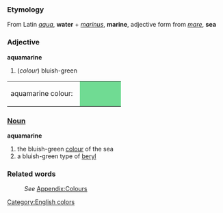 {{wikipedia}}
===Etymology===
From Latin ''[[aqua]]'', '''water''' + ''[[marinus]]'', '''marine''', adjective form from ''[[mare]]'', '''sea'''

===Adjective===
'''aquamarine'''

# (''colour'') bluish-green
<table><tr><td>aquamarine colour: &nbsp;</td>
<td bgcolor="#70DB93" width="80">&nbsp; </td></tr></table>


===[[Noun]]===
'''aquamarine'''

#the bluish-green [[colour]] of the sea
#a bluish-green type of [[beryl]]

===Related words===
:''See'' [[Wiktionary_Appendix:Colours|Appendix:Colours]]
[[Category:English colors]]